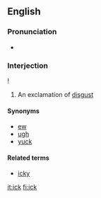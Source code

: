 ==English==

===Pronunciation===
* {{IPA|/-ɪk/}}

===Interjection===
{{en-interjection}}!

# An exclamation of [[disgust]]

====Synonyms====
* [[ew]]
* [[ugh]]
* [[yuck]]

====Related terms====
* [[icky]]

[[it:ick]]
[[fi:ick]]